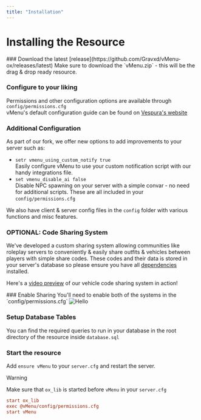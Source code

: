 ```yaml
---
title: "Installation"
---
```



# Installing the Resource
<Steps>
### Download the latest [release](https://github.com/Gravxd/vMenu-ox/releases/latest)
Make sure to download the `vMenu.zip` - this will be the drag & drop ready resource.
 
### Configure to your liking
 
Permissions and other configuration options are available through `config/permissions.cfg`
<br/>vMenu's default configuration guide can be found on [Vespura's website](https://docs.vespura.com/vmenu/configuration/)

### Additional Configuration
As part of our fork, we offer new options to add improvements to your server such as:
- `setr vmenu_using_custom_notify true`
<br/>Easily configure vMenu to use your custom notification script with our handy integrations file.
- `set vmenu_disable_ai false`
<br/>Disable NPC spawning on your server with a simple convar - no need for additional scripts.
These are all included in your `config/permissions.cfg`

We also have client & server config files in the `config` folder with various functions and misc features.

### OPTIONAL: Code Sharing System
We've developed a custom sharing system allowing communities like roleplay servers to conveniently & easily share outfits & vehicles between players with simple share codes.
These codes and their data is stored in your server's database so please ensure you have all [dependencies](/docs/vmenuox/1-information#dependencies) installed.

Here's a [video preview](https://www.youtube.com/watch?v=qWYHNAXnCHw) of our vehicle code sharing system in action!

<Steps>
### Enable Sharing
You'll need to enable both of the systems in the `config/permissions.cfg`
<Image src="/vmenuox-outfitcfg.webp" alt="Hello" width={500} height={500} />

### Setup Database Tables
You can find the required queries to run in your database in the root directory of the resource inside `database.sql`

</Steps>


### Start the resource
Add `ensure vMenu` to your `server.cfg` and restart the server.
> [!WARNING]
>
> Make sure that `ox_lib` is started before `vMenu` in your `server.cfg`
> ```cfg
> start ox_lib
> exec @vMenu/config/permissions.cfg
> start vMenu
> ```


</Steps>